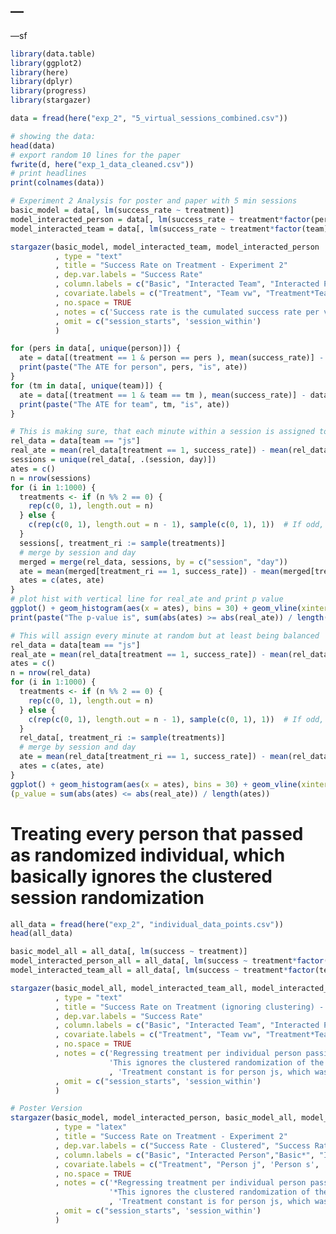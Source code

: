---
---
---sf

```r
library(data.table)
library(ggplot2)
library(here)
library(dplyr)
library(progress)
library(stargazer)

data = fread(here("exp_2", "5_virtual_sessions_combined.csv"))
```

```r
# showing the data: 
head(data)
# export random 10 lines for the paper
fwrite(d, here("exp_1_data_cleaned.csv"))
# print headlines
print(colnames(data))
```

```r
# Experiment 2 Analysis for poster and paper with 5 min sessions
basic_model = data[, lm(success_rate ~ treatment)]
model_interacted_person = data[, lm(success_rate ~ treatment*factor(person))]
model_interacted_team = data[, lm(success_rate ~ treatment*factor(team))]

stargazer(basic_model, model_interacted_team, model_interacted_person
          , type = "text"
          , title = "Success Rate on Treatment - Experiment 2"
          , dep.var.labels = "Success Rate"
          , column.labels = c("Basic", "Interacted Team", "Interacted Person")
          , covariate.labels = c("Treatment", "Team vw", "Treatment*Team vw", "Person j", 'Person s', 'Person v', 'Person w', 'Treatment*Person j', 'Treatment*Person s', 'Treatment*Person v', 'Treatment*Person w')
          , no.space = TRUE
          , notes = c('Success rate is the cumulated success rate per virtual 2 minute session', 'Treatment constant is for person js, which was partly not marked in the data')
          , omit = c("session_starts", 'session_within')
          )
```

```r
for (pers in data[, unique(person)]) {
  ate = data[(treatment == 1 & person == pers ), mean(success_rate)] - data[(treatment == 0 & person == pers ), mean(success_rate)]
  print(paste("The ATE for person", pers, "is", ate))
}
for (tm in data[, unique(team)]) {
  ate = data[(treatment == 1 & team == tm ), mean(success_rate)] - data[(treatment == 0 & team == tm ), mean(success_rate)]
  print(paste("The ATE for team", tm, "is", ate))
}
```

```r
# This is making sure, that each minute within a session is assigned to the same treatment
rel_data = data[team == "js"]
real_ate = mean(rel_data[treatment == 1, success_rate]) - mean(rel_data[treatment == 0, success_rate])
sessions = unique(rel_data[, .(session, day)])
ates = c()
n = nrow(sessions)
for (i in 1:1000) {
  treatments <- if (n %% 2 == 0) {
    rep(c(0, 1), length.out = n)   
  } else {
    c(rep(c(0, 1), length.out = n - 1), sample(c(0, 1), 1))  # If odd, add one extra random assignment
  }
  sessions[, treatment_ri := sample(treatments)]
  # merge by session and day
  merged = merge(rel_data, sessions, by = c("session", "day"))
  ate = mean(merged[treatment_ri == 1, success_rate]) - mean(merged[treatment_ri == 0, success_rate])
  ates = c(ates, ate)
}
# plot hist with vertical line for real_ate and print p value
ggplot() + geom_histogram(aes(x = ates), bins = 30) + geom_vline(xintercept = real_ate, color = "red") + theme_minimal()
print(paste("The p-value is", sum(abs(ates) >= abs(real_ate)) / length(ates)))
```

```r
# This will assign every minute at random but at least being balanced
rel_data = data[team == "js"]
real_ate = mean(rel_data[treatment == 1, success_rate]) - mean(rel_data[treatment == 0, success_rate])
ates = c()
n = nrow(rel_data)
for (i in 1:1000) {
  treatments <- if (n %% 2 == 0) {
    rep(c(0, 1), length.out = n)   
  } else {
    c(rep(c(0, 1), length.out = n - 1), sample(c(0, 1), 1))  # If odd, add one extra random assignment
  }
  rel_data[, treatment_ri := sample(treatments)]
  # merge by session and day
  ate = mean(rel_data[treatment_ri == 1, success_rate]) - mean(rel_data[treatment_ri == 0, success_rate])
  ates = c(ates, ate)
}
ggplot() + geom_histogram(aes(x = ates), bins = 30) + geom_vline(xintercept = real_ate, color = "red") + theme_minimal()
(p_value = sum(abs(ates) <= abs(real_ate)) / length(ates))
```
# Treating every person that passed as randomized individual, which basically ignores the clustered session randomization 
```r
all_data = fread(here("exp_2", "individual_data_points.csv"))
head(all_data)

```

```r
basic_model_all = all_data[, lm(success ~ treatment)]
model_interacted_person_all = all_data[, lm(success ~ treatment*factor(person))]
model_interacted_team_all = all_data[, lm(success ~ treatment*factor(team))]

stargazer(basic_model_all, model_interacted_team_all, model_interacted_person_all
          , type = "text"
          , title = "Success Rate on Treatment (ignoring clustering) - Experiment 2"
          , dep.var.labels = "Success Rate"
          , column.labels = c("Basic", "Interacted Team", "Interacted Person")
          , covariate.labels = c("Treatment", "Team vw", "Treatment*Team vw", "Person j", 'Person s', 'Person v', 'Person w', 'Treatment*Person j', 'Treatment*Person s', 'Treatment*Person v', 'Treatment*Person w')
          , no.space = TRUE
          , notes = c('Regressing treatment per individual person passing, on them taking the flyer or not',
                      'This ignores the clustered randomization of the sessions'
                      , 'Treatment constant is for person js, which was partly not marked in the data')
          , omit = c("session_starts", 'session_within')
          )
```

```r
# Poster Version
stargazer(basic_model, model_interacted_person, basic_model_all, model_interacted_person_all
          , type = "latex"
          , title = "Success Rate on Treatment - Experiment 2"
          , dep.var.labels = c("Success Rate - Clustered", "Success Rate - Ignoring Clustering")
          , column.labels = c("Basic", "Interacted Person","Basic*", "Interacted Person*")
          , covariate.labels = c("Treatment", "Person j", 'Person s', 'Person v', 'Person w', 'Treatment*Person j', 'Treatment*Person s', 'Treatment*Person v', 'Treatment*Person w')
          , no.space = TRUE
          , notes = c('*Regressing treatment per individual person passing, on them taking the flyer or not',
                      '*This ignores the clustered randomization of the sessions'
                      , 'Treatment constant is for person js, which was partly not marked in the data')
          , omit = c("session_starts", 'session_within')
          )
```

